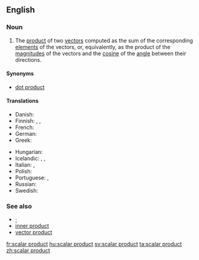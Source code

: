 ==English==
{{wikipedia}}

===Noun===
{{en-noun|head=[[scalar]] [[product]]}}

# {{context|vector|lang=en}} The [[product]] of two [[vector]]s computed as the sum of the corresponding [[element]]s of the vectors, or, equivalently, as the product of the [[magnitude]]s of the vectors and the [[cosine]] of the [[angle]] between their directions.

====Synonyms====
* [[dot product]]

====Translations====
{{trans-top|product of two vectors}}
* Danish: {{t-|da|skalarprodukt|n}}
* Finnish: {{t-|fi|skalaaritulo}}, {{t-|fi|pistetulo}}, {{t-|fi|sisätulo}}
* French: {{t+|fr|produit scalaire|m}}
* German: {{t-|de|Skalarprodukt|n}}
* Greek: {{t-|el|εσωτερικό γινόμενο|n|tr=esoteriko linomeno}}
{{trans-mid}}
* Hungarian: {{t-|hu|skaláris szorzat}}
* Icelandic: {{t-|is|innfeldi|n}}, {{t-|is|innra margfeldi|n}}, {{t-|is|depilfeldi|n}}
* Italian: {{t+|it|prodotto scalare|m}}, {{t-|it|prodotto interno|m}}
* Polish: {{t-|pl|iloczyn skalarny|m}}
* Portuguese: {{t-|pt|produto escalar|m}}, {{t-|pt|produto interno|m}}
* Russian: {{t-|ru|скалярное произведение|n|sc=Cyrl}}
* Swedish: {{t+|sv|skalärprodukt|c}}
{{trans-bottom}}

===See also===
* [[·]]
* [[inner product]]
* [[vector product]]

[[fr:scalar product]]
[[hu:scalar product]]
[[sv:scalar product]]
[[ta:scalar product]]
[[zh:scalar product]]